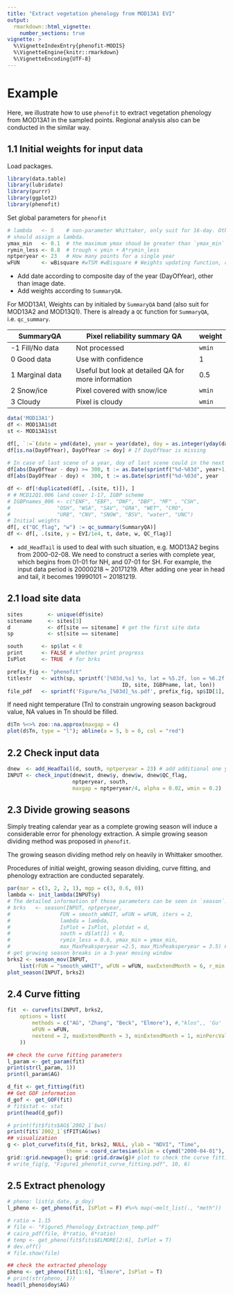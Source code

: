 ```yaml
---
title: "Extract vegetation phenology from MOD13A1 EVI"
output: 
  rmarkdown::html_vignette:
    number_sections: true
vignette: >
  %\VignetteIndexEntry{phenofit-MODIS}
  %\VignetteEngine{knitr::rmarkdown}
  %\VignetteEncoding{UTF-8}
---
```


# Example

Here, we illustrate how to use `phenofit` to extract vegetation phenology from 
MOD13A1 in the sampled points. Regional analysis also can be conducted in the 
similar way.

<!-- ## 1.1 Download MOD13A1 data
Upload point shapefile into GEE, clip MOD13A1 and download vegetation index
data. [Here](https://code.earthengine.google.com/ee3ec39cf3061374dab435c358d008a3) is the corresponding GEE script. 
 -->

## 1.1 Initial weights for input data

Load packages.
```r
library(data.table)
library(lubridate)
library(purrr)
library(ggplot2)
library(phenofit)
```
Set global parameters for `phenofit`
```r
# lambda   <- 5    # non-parameter Whittaker, only suit for 16-day. Other time-scale
# should assign a lambda.
ymax_min   <- 0.1  # the maximum ymax shoud be greater than `ymax_min` 
rymin_less <- 0.8  # trough < ymin + A*rymin_less
nptperyear <- 23   # How many points for a single year
wFUN       <- wBisquare #wTSM #wBisquare # Weights updating function, could be one of `wTSM`, 'wBisquare', `wChen` and `wSELF`.
```

- Add date according to composite day of the year (DayOfYear), other than image date.
- Add weights according to `SummaryQA`. 

For MOD13A1, Weights can by initialed by `SummaryQA` band (also suit for 
MOD13A2 and MOD13Q1). There is already a `QC` function for `SummaryQA`, i.e. `qc_summary`.

SummaryQA      | Pixel reliability summary QA | weight
---------------| ---------------------------- | ------
-1 Fill/No data| Not processed                | `wmin`
0 Good data    | Use with confidence          | 1
1 Marginal data| Useful but look at detailed QA for more information | 0.5
2 Snow/ice     | Pixel covered with snow/ice  | `wmin`
3 Cloudy       | Pixel is cloudy              | `wmin`

```r
data('MOD13A1')
df <- MOD13A1$dt 
st <- MOD13A1$st

df[, `:=`(date = ymd(date), year = year(date), doy = as.integer(yday(date)))]
df[is.na(DayOfYear), DayOfYear := doy] # If DayOfYear is missing
    
# In case of last scene of a year, doy of last scene could in the next year
df[abs(DayOfYear - doy) >= 300, t := as.Date(sprintf("%d-%03d", year+1, DayOfYear), "%Y-%j")] # last scene
df[abs(DayOfYear - doy) <  300, t := as.Date(sprintf("%d-%03d", year  , DayOfYear), "%Y-%j")]

df <- df[!duplicated(df[, .(site, t)]), ]
# # MCD12Q1.006 land cover 1-17, IGBP scheme
# IGBPnames_006 <- c("ENF", "EBF", "DNF", "DBF", "MF" , "CSH", 
#               "OSH", "WSA", "SAV", "GRA", "WET", "CRO", 
#               "URB", "CNV", "SNOW", "BSV", "water", "UNC")
# Initial weights
df[, c("QC_flag", "w") := qc_summary(SummaryQA)]
df <- df[, .(site, y = EVI/1e4, t, date, w, QC_flag)]
```

- `add_HeadTail` is used to deal with such situation, e.g. MOD13A2 begins from 2000-02-08. 
We need to construct a series with complete year, which begins from 01-01 for NH, and 07-01 for SH. 
For example, the input data period is 20000218 ~ 20171219. After adding one year in head and 
tail, it becomes 19990101 ~ 20181219. 

## 2.1 load site data
```r
sites        <- unique(df$site)
sitename     <- sites[3]
d            <- df[site == sitename] # get the first site data
sp           <- st[site == sitename]

south      <- sp$lat < 0
print      <- FALSE # whether print progress
IsPlot     <- TRUE  # for brks

prefix_fig <- "phenofit"
titlestr   <- with(sp, sprintf('[%03d,%s] %s, lat = %5.2f, lon = %6.2f',
                                     ID, site, IGBPname, lat, lon))
file_pdf   <- sprintf('Figure/%s_[%03d]_%s.pdf', prefix_fig, sp$ID[1], sp$site[1])
```

If need night temperature (Tn) to constrain ungrowing season backgroud value, NA 
values in Tn should be filled.
```r
d$Tn %<>% zoo::na.approx(maxgap = 4)
plot(d$Tn, type = "l"); abline(a = 5, b = 0, col = "red")
```

## 2.2 Check input data
```r
dnew  <- add_HeadTail(d, south, nptperyear = 23) # add additional one year in head and tail
INPUT <- check_input(dnew$t, dnew$y, dnew$w, dnew$QC_flag,
                     nptperyear, south, 
                     maxgap = nptperyear/4, alpha = 0.02, wmin = 0.2)
```

## 2.3 Divide growing seasons

Simply treating calendar year as a complete growing season will induce a considerable error for phenology extraction. A simple growing season dividing method was proposed in `phenofit`.

The growing season dividing method rely on heavily in Whittaker smoother. 

Procedures of initial weight, growing season dividing, curve fitting, and phenology 
extraction are conducted separately.

```r
par(mar = c(3, 2, 2, 1), mgp = c(3, 0.6, 0))
lambda <- init_lambda(INPUT$y)
# The detailed information of those parameters can be seen in `season`.
# brks   <- season(INPUT, nptperyear,
#                FUN = smooth_wWHIT, wFUN = wFUN, iters = 2,
#                lambda = lambda,
#                IsPlot = IsPlot, plotdat = d,
#                south = d$lat[1] < 0,
#                rymin_less = 0.6, ymax_min = ymax_min,
#                max_MaxPeaksperyear =2.5, max_MinPeaksperyear = 3.5) #, ...
# get growing season breaks in a 3-year moving window
brks2 <- season_mov(INPUT, 
    list(rFUN = "smooth_wWHIT", wFUN = wFUN, maxExtendMonth = 6, r_min = 0.1))
plot_season(INPUT, brks2)
```

## 2.4 Curve fitting
```r
fit  <- curvefits(INPUT, brks2,
    options = list(
        methods = c("AG", "Zhang", "Beck", "Elmore"), #,"klos",, 'Gu'
        wFUN = wFUN,
        nextend = 2, maxExtendMonth = 3, minExtendMonth = 1, minPercValid = 0.2
    ))

## check the curve fitting parameters
l_param <- get_param(fit)
print(str(l_param, 1))
print(l_param$AG)

d_fit <- get_fitting(fit)
## Get GOF information
d_gof <- get_GOF(fit)
# fit$stat <- stat
print(head(d_gof))

# print(fit$fits$AG$`2002_1`$ws)
print(fit$`2002_1`$fFIT$AG$ws)
## visualization
g <- plot_curvefits(d_fit, brks2, NULL, ylab = "NDVI", "Time",
                   theme = coord_cartesian(xlim = c(ymd("2000-04-01"), ymd("2017-07-31"))))
grid::grid.newpage(); grid::grid.draw(g)# plot to check the curve fitting
# write_fig(g, "Figure1_phenofit_curve_fitting.pdf", 10, 6)
```

## 2.5 Extract phenology
```r
# pheno: list(p_date, p_doy)
l_pheno <- get_pheno(fit, IsPlot = F) #%>% map(~melt_list(., "meth"))

# ratio = 1.15
# file <- "Figure5_Phenology_Extraction_temp.pdf"
# cairo_pdf(file, 8*ratio, 6*ratio)
# temp <- get_pheno(fit$fits$ELMORE[2:6], IsPlot = T)
# dev.off()
# file.show(file)

## check the extracted phenology
pheno <- get_pheno(fit[1:6], "Elmore", IsPlot = T)
# print(str(pheno, 1))
head(l_pheno$doy$AG)
```

